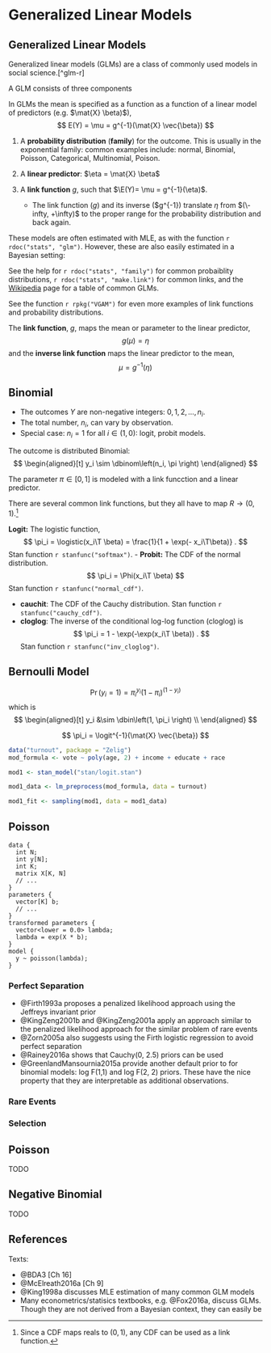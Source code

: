 # Generalized Linear Models


## Generalized Linear Models 

Generalized linear models (GLMs) are a class of commonly used models in  social science.[^glm-r]

A GLM consists of three components

In GLMs the mean is specified as a function as a function of a linear model of predictors (e.g. $\mat{X} \beta)$),
$$
E(Y) = \mu = g^{-1}(\mat{X} \vec{\beta})
$$

1. A **probability distribution** (**family**) for the outcome. This is usually in the exponential family: common examples include: normal, Binomial, Poisson, Categorical, Multinomial, Poison.
2. A **linear predictor**: $\eta = \mat{X} \beta$
3. A **link function** $g$, such that $\E(Y)= \mu = g^{-1}(\eta)$. 

    - The link function ($g$) and its inverse ($g^{-1}) translate $\eta$ from $(\-infty, +\infty)$ to the proper range for the probability distribution and back again.

These models are often estimated with MLE, as with the function `r rdoc("stats", "glm")`. 
However, these are also easily estimated in a Bayesian setting:

See the help for `r rdoc("stats", "family")` for common probaiblity distributions, `r rdoc("stats", "make.link")` for common links,  and the [Wikipedia](https://en.wikipedia.org/wiki/Generalized_linear_model) page for a table of common GLMs.

See the function `r rpkg("VGAM")` for even more examples of link functions and probability distributions.


The **link function**, $g$, maps the mean or parameter to the linear predictor,
$$
g(\mu) = \eta
$$
and the **inverse link function** maps the linear predictor to the mean,
$$
\mu = g^{-1}(\eta)
$$

## Binomial

- The outcomes $Y$ are non-negative integers: $0, 1, 2, \dots, n_i$.
- The total number, $n_i$, can vary by observation.
- Special case: $n_i = 1$ for all $i \in (1, 0)$: logit, probit models.

The outcome is distributed Binomial:
$$
\begin{aligned}[t]
y_i \sim \dbinom\left(n_i, \pi \right)
\end{aligned}
$$

The parameter $\pi \in [0, 1]$ is modeled with a link funcction and a linear predictor.

There are several common link functions, but they all have to map $R \to (0, 1)$.[^binomialcdf]

**Logit:** The logistic function,
    $$
    \pi_i = \logistic(x_i\T \beta) = \frac{1}{1 + \exp(- x_i\T\beta)} .
    $$
    Stan function `r stanfunc("softmax")`.
- **Probit:** The CDF of the normal distribution.
    $$
    \pi_i = \Phi(x_i\T \beta)
    $$
    Stan function `r stanfunc("normal_cdf")`.

- **cauchit**: The CDF of the Cauchy distribution. Stan function `r stanfunc("cauchy_cdf")`.
- **cloglog**: The inverse of the conditional log-log function (cloglog) is
    $$
    \pi_i = 1 - \exp(-\exp(x_i\T \beta)) .
    $$
    Stan function `r stanfunc("inv_cloglog")`.

[^binomialcdf]: Since a CDF maps reals to $(0, 1)$, any CDF can be used as a link function.

## Bernoulli Model

$$
\Pr(y_i = 1) = \pi_i^{y_i}(1 - \pi_i)^{(1 - y_i)}
$$
which is
$$
\begin{aligned}[t]
y_i &\sim \dbin\left(1, \pi_i \right) \\
\end{aligned}
$$

$$
\pi_i = \logit^{-1}(\mat{X} \vec{\beta})
$$

```r
data("turnout", package = "Zelig")
mod_formula <- vote ~ poly(age, 2) + income + educate + race
```


```r
mod1 <- stan_model("stan/logit.stan")
```
```r
mod1_data <- lm_preprocess(mod_formula, data = turnout)
```
```r
mod1_fit <- sampling(mod1, data = mod1_data)
```



## Poisson 

```
data {
  int N;
  int y[N];
  int K;
  matrix X[K, N]
  // ...
}
parameters {
  vector[K] b;
  // ...
}
transformed parameters {
  vector<lower = 0.0> lambda;
  lambda = exp(X * b);
}
model {
  y ~ poisson(lambda);
}
```




### Perfect Separation

- @Firth1993a proposes a penalized likelihood approach using the Jeffreys invariant prior
- @KingZeng2001b and @KingZeng2001a apply an approach similar to the penalized likelihood approach for the similar problem of rare events
- @Zorn2005a also suggests using the Firth logistic regression to avoid perfect separation
- @Rainey2016a shows that Cauchy(0, 2.5) priors can be used
- @GreenlandMansournia2015a provide another default prior to for binomial models: log F(1,1) and log F(2, 2) priors. These have the nice property that they are interpretable as additional observations.

### Rare Events




### Selection





## Poisson

TODO

## Negative Binomial

TODO

## References

Texts:

- @BDA3 [Ch 16]
- @McElreath2016a [Ch 9]
- @King1998a discusses MLE estimation of many common GLM models
- Many econometrics/statisics textbooks, e.g. @Fox2016a, discuss GLMs. Though
    they are not derived from a Bayesian context, they can easily be
